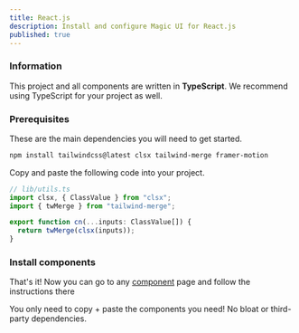 ```yaml
---
title: React.js
description: Install and configure Magic UI for React.js
published: true
---
```


<Steps>

### Information

This project and all components are written in **TypeScript**. We recommend using TypeScript for your project as well.

### Prerequisites

These are the main dependencies you will need to get started.

```bash
npm install tailwindcss@latest clsx tailwind-merge framer-motion
```

Copy and paste the following code into your project.

```typescript
// lib/utils.ts
import clsx, { ClassValue } from "clsx";
import { twMerge } from "tailwind-merge";

export function cn(...inputs: ClassValue[]) {
  return twMerge(clsx(inputs));
}
```

### Install components

That's it! Now you can go to any [component](/components) page and follow the instructions there

You only need to copy + paste the components you need! No bloat or third-party dependencies.

</Steps>
